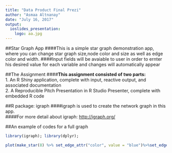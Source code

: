 ```yaml
---
title: "Data Product Final Prezi"
author: "Asmaa Altnanay"
date: "July 16, 2017"
output:
  ioslides_presentation:
    logo: aa.jpg
---
```


##Star Graph App
####This is a simple star graph demonstration app, where you can change star graph size,node color and size as well as edge color and width.
####Input fields will be avaiable to user in order to ernter his desired value for each variable and changes will automatically appear


##The Assignment
####**This assignment consisted of two parts:**     
1. An R Shiny application, complete with input, reactive output, and associated documentation    
2. A Reproducible Pitch Presentation in R Studio Presenter, complete with embedded R code

##R package: igraph
####igraph is used to create the network graph in this app.     
####For more detail about igraph: <http://igraph.org/>


##An example of codes for a full graph

```r
library(igraph); library(dplyr);
```

```r
plot(make_star(8) %>% set_edge_attr("color", value = "blue")%>%set_edge_attr("width", value =5)%>%set_vertex_attr("color", value = "green")%>%set_vertex_attr("size", value = 10))
```
